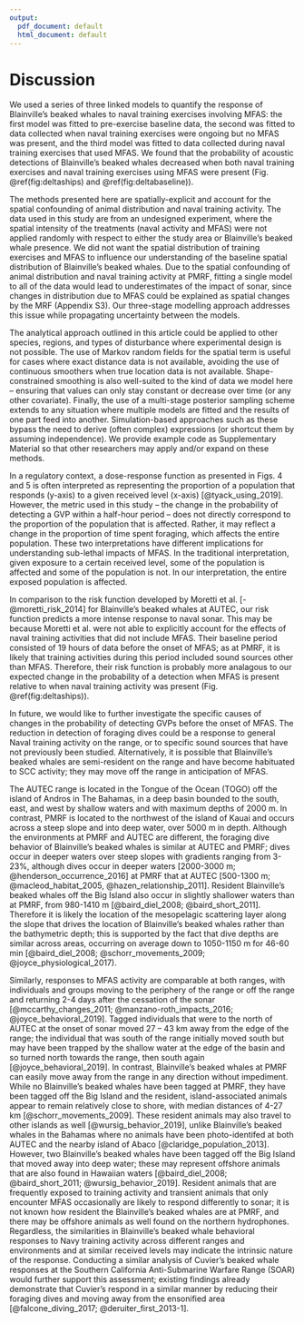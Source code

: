 ```yaml
---
output:
  pdf_document: default
  html_document: default
---
```


# Discussion

We used a series of three linked models to quantify the response of Blainville's beaked whales to naval training exercises involving MFAS: the first model was fitted to pre-exercise baseline data, the second was fitted to data collected when naval training exercises were ongoing but no MFAS was present, and the third model was fitted to data collected during naval training exercises that used MFAS.  We found that the probability of acoustic detections of Blainville's beaked whales decreased when both naval training exercises and naval training exercises using MFAS were present (Fig. \@ref(fig:deltaships) and \@ref(fig:deltabaseline)).

The methods presented here are spatially-explicit and account for the spatial confounding of animal distribution and naval training activity.  The data used in this study are from an undesigned experiment, where the spatial intensity of the treatments (naval activity and MFAS) were not applied randomly with respect to either the study area or Blainville's beaked whale presence.  We did not want the spatial distribution of training exercises and MFAS to influence our understanding of the baseline spatial distribution of Blainville's beaked whales. Due to the spatial confounding of animal distribution and naval training activity at PMRF, fitting a single model to all of the data would lead to underestimates of the impact of sonar, since changes in distribution due to MFAS could be explained as spatial changes by the MRF (Appendix S3). Our three-stage modelling approach addresses this issue while propagating uncertainty between the models.

The analytical approach outlined in this article could be applied to other species, regions, and types of disturbance where experimental design is not possible. The use of Markov random fields for the spatial term is useful for cases where exact distance data is not available, avoiding the use of continuous smoothers when true location data is not available. Shape-constrained smoothing is also well-suited to the kind of data we model here -- ensuring that values can only stay constant or decrease over time (or any other covariate). Finally, the use of a multi-stage posterior sampling scheme extends to any situation where multiple models are fitted and the results of one part feed into another. Simulation-based approaches such as these bypass the need to derive (often complex) expressions (or shortcut them by assuming independence). We provide example code as Supplementary Material so that other researchers may apply and/or expand on these methods.

In a regulatory context, a dose-response function as presented in Figs. 4 and 5 is often interpreted as representing the proportion of a population that responds (y-axis) to a given received level (x-axis) [@tyack_using_2019].  However, the metric used in this study -- the change in the probability of detecting a GVP within a half-hour period -- does not directly correspond to the proportion of the population that is affected.  Rather, it may reflect a change in the proportion of time spent foraging, which affects the entire population.  These two interpretations have different implications for understanding sub-lethal impacts of MFAS.  In the traditional interpretation, given exposure to a certain received level, some of the population is affected and some of the population is not.  In our interpretation, the entire exposed population is affected. 

In comparison to the risk function developed by Moretti et al. [-@moretti_risk_2014] for Blainville's beaked whales at AUTEC, our risk function predicts a more intense response to naval sonar.  This may be because Moretti et al. were not able to explicitly account for the effects of naval training activities that did not include MFAS.  Their baseline period consisted of 19 hours of data before the onset of MFAS; as at PMRF, it is likely that training activities during this period included sound sources other than MFAS.  Therefore, their risk function is probably more analagous to our expected change in the probability of a detection when MFAS is present relative to when naval training activity was present (Fig. \@ref(fig:deltaships)).  

In future, we would like to further investigate the specific causes of changes in the probability of detecting GVPs before the onset of MFAS.  The reduction in detection of foraging dives could be a response to general Naval training activity on the range, or to specific sound sources that have not previously been studied.  Alternatively, it is possible that Blainville's beaked whales are semi-resident on the range and have become habituated to SCC activity; they may move off the range in anticipation of MFAS. 

The AUTEC range is located in the Tongue of the Ocean (TOGO) off the island of Andros in The Bahamas, in a deep basin bounded to the south, east, and west by shallow waters and with maximum depths of 2000 m. In contrast, PMRF is located to the northwest of the island of Kauai and occurs across a steep slope and into deep water, over 5000 m in depth. Although the environments at PMRF and AUTEC are different, the foraging dive behavior of Blainville’s beaked whales is similar at AUTEC and PMRF; dives occur in deeper waters over steep slopes with gradients ranging from 3-23\%, although dives occur in deeper waters [2000-3000 m; @henderson_occurrence_2016] at PMRF that at AUTEC [500-1300 m; @macleod_habitat_2005, @hazen_relationship_2011]. Resident Blainville’s beaked whales off the Big Island also occur in slightly shallower waters than at PMRF, from 980-1410 m [@baird_diel_2008; @baird_short_2011]. Therefore it is likely the location of the mesopelagic scattering layer along the slope that drives the location of Blainville’s beaked whales rather than the bathymetric depth; this is supported by the fact that dive depths are similar across areas, occurring on average down to 1050-1150 m for 46-60 min [@baird_diel_2008; @schorr_movements_2009; @joyce_physiological_2017).

Similarly, responses to MFAS activity are comparable at both ranges, with individuals and groups moving to the periphery of the range or off the range and returning 2-4 days after the cessation of the sonar [@mccarthy_changes_2011; @manzano-roth_impacts_2016; @joyce_behavioral_2019]. Tagged individuals that were to the north of AUTEC at the onset of sonar moved 27 – 43 km away from the edge of the range; the individual that was south of the range initially moved south but may have been trapped by the shallow water at the edge of the basin and so turned north towards the range, then south again [@joyce_behavioral_2019]. In contrast, Blainville’s beaked whales at PMRF can easily move away from the range in any direction without impediment. While no Blainville’s beaked whales have been tagged at PMRF, they have been tagged off the Big Island and the resident, island-associated animals appear to remain relatively close to shore, with median distances of 4-27 km [@schorr_movements_2009]. These resident animals may also travel to other islands as well [@wursig_behavior_2019], unlike Blainville’s beaked whales in the Bahamas where no animals have been photo-identifed at both AUTEC and the nearby island of Abaco [@claridge_population_2013]. However, two Blainville’s beaked whales have been tagged off the Big Island that moved away into deep water; these may represent offshore animals that are also found in Hawaiian waters [@baird_diel_2008; @baird_short_2011; @wursig_behavior_2019]. Resident animals that are frequently exposed to training activity and transient animals that only encounter MFAS occasionally are likely to respond differently to sonar; it is not known how resident the Blainville’s beaked whales are at PMRF, and there may be offshore animals as well found on the northern hydrophones. Regardless, the similarities in Blainville’s beaked whale behavioral responses to Navy training activity across different ranges and environments and at similar received levels may indicate the intrinsic nature of the response. Conducting a similar analysis of Cuvier’s beaked whale responses at the Southern California Anti-Submarine Warfare Range (SOAR) would further support this assessment; existing findings already demonstrate that Cuvier’s respond in a similar manner by reducing their foraging dives and moving away from the ensonified area [@falcone_diving_2017; @deruiter_first_2013-1]. 



